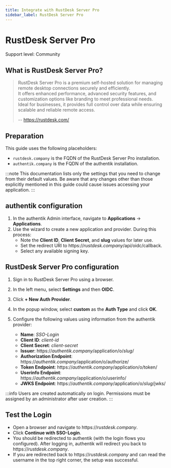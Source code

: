 ```yaml
---
title: Integrate with RustDesk Server Pro
sidebar_label: RustDesk Server Pro
---
```


# RustDesk Server Pro

<span class="badge badge--secondary">Support level: Community</span>

## What is RustDesk Server Pro?

> RustDesk Server Pro is a premium self-hosted solution for managing remote desktop connections securely and efficiently.  
> It offers enhanced performance, advanced security features, and customization options like branding to meet professional needs.  
> Ideal for businesses, it provides full control over data while ensuring scalable and reliable remote access.
>
> -- https://rustdesk.com/

## Preparation

This guide uses the following placeholders:

- `rustdesk.company` is the FQDN of the RustDesk Server Pro installation.
- `authentik.company` is the FQDN of the authentik installation.

:::note
This documentation lists only the settings that you need to change from their default values. Be aware that any changes other than those explicitly mentioned in this guide could cause issues accessing your application.
:::

## authentik configuration

1. In the authentik Admin interface, navigate to **Applications** -> **Applications**.
2. Use the wizard to create a new application and provider. During this process:
    - Note the **Client ID**, **Client Secret**, and **slug** values for later use.
    - Set the redirect URI to https://_rustdesk.company_/api/oidc/callback.
    - Select any available signing key.

## RustDesk Server Pro configuration

1. Sign in to RustDesk Server Pro using a browser.

2. In the left menu, select **Settings** and then **OIDC**.

3. Click **+ New Auth Provider**.

4. In the popup window, select **custom** as the **Auth Type** and click **OK**.

5. Configure the following values using information from the authentik provider:
    - **Name**: _SSO-Login_
    - **Client ID**: _client-id_
    - **Client Secret**: _client-secret_
    - **Issuer**: https://_authentik.company_/application/o/_slug_/
    - **Authorization Endpoint**: https://_authentik.company_/application/o/authorize/
    - **Token Endpoint**: https://_authentik.company_/application/o/token/
    - **Userinfo Endpoint**: https://_authentik.company_/application/o/userinfo/
    - **JWKS Endpoint**: https://_authentik.company_/application/o/_slug_/jwks/

:::info
Users are created automatically on login. Permissions must be assigned by an administrator after user creation.
:::

## Test the Login

- Open a browser and navigate to https://_rustdesk.company_.
- Click **Continue with SSO-Login**.
- You should be redirected to authentik (with the login flows you configured). After logging in, authentik will redirect you back to https://_rustdesk.company_.
- If you are redirected back to https://_rustdesk.company_ and can read the username in the top right corner, the setup was successful.
